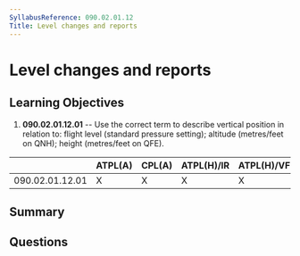 ```yaml
---
SyllabusReference: 090.02.01.12
Title: Level changes and reports
---
```


# Level changes and reports

## Learning Objectives

1. **090.02.01.12.01** -- Use the correct term to describe vertical position in
   relation to: flight level (standard pressure setting); altitude (metres/feet
   on QNH); height (metres/feet on QFE).

|                 | ATPL(A) | CPL(A) | ATPL(H)/IR | ATPL(H)/VFR | CPL(H) | IR  | CBIR(A) |
| --------------- | ------- | ------ | ---------- | ----------- | ------ | --- | ------- |
| 090.02.01.12.01 | X       | X      | X          | X           | X      | X   | X       |

## Summary

## Questions
